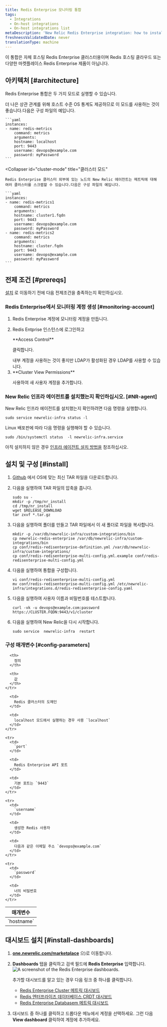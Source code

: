 ```yaml
---
title: Redis Enterprise 모니터링 통합
tags:
  - Integrations
  - On-host integrations
  - On-host integrations list
metaDescription: 'New Relic Redis Enterprise integration: how to install it, configure it, and understand the data it reports.'
freshnessValidatedDate: never
translationType: machine
---
```


이 통합은 자체 호스팅 Redis Enterprise 클러스터용이며 Redis 호스팅 클라우드 또는 다양한 마켓플레이스 Redis Enterprise 제품이 아닙니다.

## 아키텍처 [#architecture]

Redis Enterprise 통합은 두 가지 모드로 실행할 수 있습니다.

<CollapserGroup>
  <Collapser
    id="localhost-mode"
    title="로컬 호스트 모드"
  >
    더 나은 상관 관계를 위해 호스트 수준 OS 통계도 제공하므로 이 모드를 사용하는 것이 좋습니다.다음은 구성 파일의 예입니다.

    ```yaml
    instances:
    - name: redis-metrics
        command: metrics
        arguments:
        hostname: localhost
        port: 9443
        username: devops@example.com
        password: myPassword
    ```
  </Collapser>

  <Collapser
    id="cluster-mode"
    title="클러스터 모드"
  >
    Redis Enterprise 클러스터 외부에 있는 노드의 New Relic 에이전트는 메트릭에 대해 여러 클러스터를 스크랩할 수 있습니다.다음은 구성 파일의 예입니다.

    ```yaml
    instances:
    - name: redis-metrics1
        command: metrics
        arguments:
        hostname: cluster1.fqdn
        port: 9443
        username: devops@example.com
        password: myPassword
    - name: redis-metrics2
        command: metrics
        arguments:
        hostname: cluster.fqdn
        port: 9443
        username: devops@example.com
        password: myPassword
    ```
  </Collapser>
</CollapserGroup>

## 전제 조건 [#prereqs]

[설치](#install) 로 이동하기 전에 다음 전제조건을 충족하는지 확인하십시오.

### Redis Enterprise에서 모니터링 계정 생성 [#monitoring-account]

1. Redis Enterprise 계정에 모니터링 계정을 만듭니다.

2. Redis Entprise 인스턴스에 로그인하고

   <DNT>
     **Access Control**
   </DNT>

   클릭합니다.

   <Callout variant="tip">
     내부 계정을 사용하는 것이 좋지만 LDAP가 활성화된 경우 LDAP를 사용할 수 있습니다.
   </Callout>

3. <DNT>
     **Cluster View Permissions**
   </DNT>

   사용하여 새 사용자 계정을 추가합니다.

### New Relic 인프라 에이전트를 설치했는지 확인하십시오. [#NR-agent]

New Relic 인프라 에이전트를 설치했는지 확인하려면 다음 명령을 실행합니다.

```shell
sudo service newrelic-infra status -l
```

Linux 배포판에 따라 다음 명령을 실행해야 할 수 있습니다.

```shell
sudo /bin/systemctl status  -l newrelic-infra.service
```

아직 설치하지 않은 경우 [인프라 에이전트 설치 방법을](/docs/infrastructure/install-infrastructure-agent/get-started/install-infrastructure-agent/) 참조하십시오.

## 설치 및 구성 [#install]

1. [Github](https://github.com/redis-field-engineering/newrelic-redis-enterprise/releases) 에서 OS에 맞는 최신 TAR 파일을 다운로드합니다.

2. 다음을 실행하여 TAR 파일의 압축을 풉니다.

   ```shell
   sudo su -
   mkdir -p /tmp/nr_install
   cd /tmp/nr_install
   wget $RELEASE_DOWNLOAD
   tar zxvf *.tar.gz 
   ```

3. 다음을 실행하여 폴더를 만들고 TAR 파일에서 이 새 폴더로 파일을 복사합니다.

   ```shell
   mkdir -p /var/db/newrelic-infra/custom-integrations/bin
   cp newrelic-redis-enterprise /var/db/newrelic-infra/custom-integrations/bin
   cp conf/redis-redisenterprise-definition.yml /var/db/newrelic-infra/custom-integrations/
   cp conf/redis-redisenterprise-multi-config.yml.example conf/redis-redisenterprise-multi-config.yml
   ```

4. 다음을 실행하여 통합을 구성합니다.

   ```shell
   vi conf/redis-redisenterprise-multi-config.yml
   mv conf/redis-redisenterprise-multi-config.yml /etc/newrelic-infra/integrations.d/redis-redisenterprise-config.yaml
   ```

5. 다음을 실행하여 사용자 이름과 비밀번호를 테스트합니다.

   ```shell
   curl -vk -u devops@example.com:password https://CLUSTER.FQDN:9443/v1/cluster
   ```

6. 다음을 실행하여 New Relic을 다시 시작합니다.

   ```shell
   sudo service  newrelic-infra  restart
   ```

<InstallFeedback/>

### 구성 매개변수 [#config-parameters]

<table>
  <thead>
    <tr>
      <th style={{ width: "200px" }}>
        매개변수
      </th>

      <th>
        정의
      </th>

      <th>
        값
      </th>
    </tr>
  </thead>

  <tbody>
    <tr>
      <td>
        `hostname`
      </td>

      <td>
        Redis 클러스터의 도메인
      </td>

      <td>
        localhost 모드에서 실행하는 경우 사용 `localhost`
      </td>
    </tr>

    <tr>
      <td>
        `port`
      </td>

      <td>
        Redis Enterprise API 포트
      </td>

      <td>
        기본 포트는 `9443`
      </td>
    </tr>

    <tr>
      <td>
        `username`
      </td>

      <td>
        생성한 Redis 사용자
      </td>

      <td>
        다음과 같은 이메일 주소 `devops@example.com`
      </td>
    </tr>

    <tr>
      <td>
        `password`
      </td>

      <td>
        너의 비밀번호
      </td>
    </tr>
  </tbody>
</table>

## 대시보드 설치 [#install-dashboards]

1. <DNT>**[one.newrelic.com/marketplace](https://one.newrelic.com/marketplace)**</DNT> 으)로 이동합니다.

2. <DNT>**Dashboards**</DNT> 탭을 클릭하고 검색 필드에 <DNT>**Redis Enterprise**</DNT> 입력합니다.<img title="Redis Enterprise dashboards" alt="A screenshot of the Redis Enterprise dashboards." src="/images/infrastructure_screenshot-crop_redis-enterprise-dashboard.webp"/>

   <Callout variant="tip">
     추가할 대시보드를 알고 있는 경우 다음 링크 중 하나를 클릭합니다.

     * [Redis Enterprise Cluster 메트릭 대시보드](https://one.newrelic.com/marketplace?state=51bb87db-0e38-0700-be7a-8fb16d608735)
     * [Redis 엔터프라이즈 데이터베이스 CRDT 대시보드](https://one.newrelic.com/marketplace?state=3dd588b8-ef40-85b6-17f5-49ca63ad25e3)
     * [Redis Enterprise Databasem 메트릭 대시보드](https://one.newrelic.com/marketplace?state=8d596a92-8338-1657-4b08-3c520845fec6)
   </Callout>

3. 대시보드 중 하나를 클릭하고 드롭다운 메뉴에서 계정을 선택하세요. 그런 다음 <DNT>**View dashboard**</DNT> 클릭하여 계정에 추가하세요.
